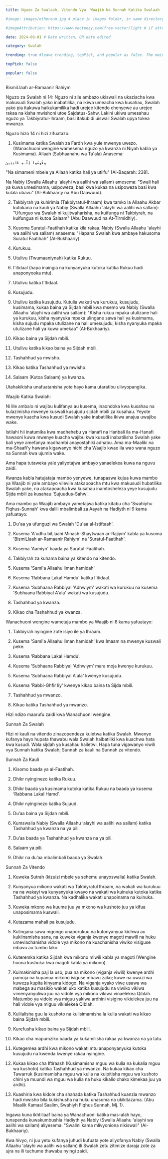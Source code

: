 ```yaml
---
title: Nguzo Za Swalaah, Vitendo Vya  Waajib Na Sunnah Katika Swalaah

#image: images/ethereum.jpg # place in images folder, in same directory

#imageAttribution: https://www.vecteezy.com/free-vector/light # if attribution needed, put link to source

date: 2024-08-01 # Date written, OR date edited

category: Swalah

trending: true #leave trending, topPick, and popular as false. The maintainers typically decide this :)

topPick: false

popular: false
---
```



BismiLlaah ar-Ramaanir Rahiym

 

Nguzo za Swalah ni 14: Nguzo ni zile ambazo ukiswali na ukaziacha kwa makusudi Swalah yako inabatilika, na ikiwa umeacha kwa kusahau, Swalah yako pia itakuwa haikukamilika hadi urejee kitendo chenyewe au urejee rakaa na kisha mwishoni utoe Sajdatus-Sahw. Lakini ukiwa umesahau nguzo ya Takbiyratul-Ihraam, basi itakubidi uiswali Swalah upya tokea mwanzo.

 

Nguzo hizo 14 ni hizi zifuatazo:

 

1. Kusimama katika Swalah za Fardh kwa yule mwenye uwezo. (Wanachuoni wengine wamesema nguzo ya kwanza ni Niyah kabla ya Kusimama). Allaah (Subhaanahu wa Ta'ala) Anasema:

 `وَقُومُوا لِلَّـهِ قَانِتِينَ `

"Na simameni mbele ya Allaah katika hali ya utiifu" [Al-Baqarah: 238].

 

Na Nabiy (Swalla Allaahu 'alayhi wa aalihi wa sallam) amesema: "Swali hali ya kuwa umesimama, usipoweza, basi kwa kukaa na usipoweza basi kwa kulala ubavu" (Al-Bukhaariy na Abu Daawuud).

 

2. Takbiyrah ya kuhirimia (Takbiyratul-Ihraam) kwa tamko la Allaahu Akbar kutokana na kauli ya Nabiy (Swalla Allaahu 'alayhi wa aalihi wa sallam): "Ufunguo wa Swalah ni kujitwaharisha, na kuifunga ni Takbiyrah, na kuifungua ni kutoa Salaam" (Abu Daawuud na At-Tirmidhiy).

 

3. Kusoma Suratul-Faatihah katika kila rakaa. Nabiy (Swalla Allaahu 'alayhi wa aalihi wa sallam) anasema: "Hapana Swalah kwa ambaye hakusoma Suratul Faatihah" (Al-Bukhaariy).

 

4. Kurukuu.

  

5. Utulivu (Twumaaniynah) katika Rukuu.

 

6. I'itidaal (hapa inaingia na kunyanyuka kutoka katika Rukuu hadi anaponyooka mtu).

 

7. Utulivu katika I'Itidaal.

 

8. Kusujudu.

 

9. Utulivu katika kusujudu. Kutulia wakati wa kurukuu, kusujudu, kusimama, kukaa baina ya Sijdah mbili kwa msemo wa Nabiy (Swalla Allaahu 'alayhi wa aalihi wa sallam): "Kisha rukuu mpaka utulizane hali ya kurukuu, kisha nyanyuka mpaka ulingane sawa hali ya kusimama, kisha sujudu mpaka utulizane na hali umesujudu, kisha nyanyuka mpaka utulizane hali ya kuwa umekaa" (Al-Bukhaariy).

 

10. Kikao baina ya Sijdah mbili.

 

11. Utulivu katika kikao baina ya Sijdah mbili.

 

12. Tashahhud ya mwisho.

 

13. Kikao katika Tashahhud ya mwisho.

 

14. Salaam (Kutoa Salaam) ya kwanza.

 

Utahakikisha unafuatanisha yote hayo kama utaratibu ulivyopangika.

 

Waajib Katika Swalah:

 

Ni lile ambalo ni wajibu kulifanya au kusema, inaondoka kwa kusahau na kulazimisha mwenye kuswali kusujudu sijdah mbili za kusahau. Yeyote mwenye kuacha kwa kusudi Swalah yake inabatilika ikiwa anajua uwajibu wake.

 

Istilahi hii inatumika kwa madhehebu ya Hanafi na Hanbali ila ma-Hanafi hawaoni kuwa mwenye kuacha wajibu kwa kusudi inabatilisha Swalah yake bali yeye amefanya madhambi anayostahiki adhabu. Ama ma-Maaliki na ma-Shaafi'y hawana kigawanyo hichi cha Waajib kwao ila wao wana nguzo na Sunnah kwa ujumla wake.

 

Ama hapa tutaweka yale yaliyotajwa ambayo yanaelekea kuwa na nguvu zaidi.

 

Kwanza kabla hatujataja mambo yenyewe, tunapaswa kujua kuwa mambo ya Waajib ni yale ambayo vilevile atakapoacha mtu kwa makusudi hubatilika Swalah yake, na atakapoacha kwa kusahau inamtosheleza yeye kusujudu Sijda mbili za kusahau 'Sujuudus-Sahw'.

 

Ama mambo ya Waajib ambayo yametajwa katika kitabu cha 'Swahiyhu Fiqhus-Sunnah' kwa dalili mbalimbali za Aayah na Hadiyth ni 9 kama yafuatayo:

 

1. Du'aa ya ufunguzi wa Swalah 'Du'aa al-Istiftaah'.

 

2. Kusema 'A'udhu biLlaahi Minash-Shaytwaan ar-Rajiym' kabla ya kusoma 'BismiLlaah ar-Ramaanir Rahiym' na 'Suratul-Faatihah'.

 

3. Kusema 'Aamiyn' baada ya Suratul-Faatihah.

 

3. Takbiyrah za kuhama baina ya kitendo na kitendo.

 

4. Kusema 'Sami'a Allaahu liman hamidah'

 

5. Kusema 'Rabbana Lakal Hamdu' katika I'itidaal.

 

6. Kusema 'Subhaana Rabbiyal 'Adhwiym' wakati wa kurukuu na kusema 'Subhaana Rabbiyal A'ala' wakati wa kusujudu.

 

7. Tashahhud ya kwanza.

 

8. Kikao cha Tashahhud ya kwanza.

 

Wanachuoni wengine wametaja mambo ya Waajib ni 8 kama yafuatayo:

 

1. Takbiyrah nyingine zote isiyo ile ya Ihraam.

 

2. Kusema 'Sami'a Allaahu liman hamidah' kwa Imaam na mwenye kuswali peke.

 

3. Kusema 'Rabbana Lakal Hamdu'.

 

4. Kusema 'Subhaana Rabbiyal 'Adhwiym’ mara moja kwenye kurukuu.

 

5. Kusema 'Subhaana Rabbiyal A'ala' kwenye kusujudu.

 

6. Kusema 'Rabbi-Ghfir liy' kwenye kikao baina ta Sijda mbili.

 

7. Tashahhud ya mwanzo.

  

8. Kikao katika Tashahhud ya mwanzo.

 

Hizi ndizo maarufu zaidi kwa Wanachuoni wengine.

 

Sunnah Za Swalah 

 

Hizi ni kauli na vitendo zinazopendeza kuletwa katika Swalah. Mwenye kufanya hayo hupata thawabu wala Swalah haibatiliki kwa kuachwa hata kwa kusudi. Wala sijdah ya kusahau hailetwi. Hapa tuna vigawanyo viwili vya Sunnah katika Swalah; Sunnah za kauli na Sunnah za vitendo.  

 

Sunnah Za Kauli

 

1. Kisomo baada ya al-Faatihah.

 

2. Dhikr nyinginezo katika Rukuu.

 

3. Dhikr baada ya kusimama kutoka katika Rukuu na baada ya kusema ‘Rabbana Lakal Hamd’.

 

4. Dhikr nyinginezo katika Sujuud.

  

5. Du’aa baina ya Sijdah mbili.

 

6. Kumswalia Nabiy (Swalla Allaahu ‘alayhi wa aalihi wa sallam) katika Tashahhud ya kwanza na ya pili.

 

7. Du’aa baada ya Tashahhud ya kwanza na ya pili.

 

8. Salaam ya pili.

 

9. Dhikr na du’aa mbalimbali baada ya Swalah.

 

Sunnah Za Vitendo

 

1. Kuweka Sutrah (kizuizi mbele ya sehemu unayoswalia) katika Swalah.

  

2. Kunyanyua mikono wakati wa Takbiyratul Ihraam, na wakati wa kurukuu na na wakayi wa kunyanyuka kwayo na wakati wa kuinuka kutoka katika Tashahhud ya kwanza. Na kadhalika wakati unapoinama na kuinuka.

 

3. Kuweka mkono wa kuume juu ya mkono wa kushoto juu ya kifua unaposimama kuswali.

 

4. Kutazama mahali pa kusujudu.

 

5. Kulingana sawa mgongo unaporukuu na kutonyanyua kichwa au kukiinamisha sana, na kuweka viganja kwenye magoti mawili na huku umeviachanisha vidole vya mikono na kuachanisha viwiko visiguse mbavu au tumbo lako.

 

6. Kuteremka katika Sijdah kwa mikono miwili kabla ya magoti (Wengine huona kushuka kwa magoti kabla ya mikono).

 

7. Kuimakinisha paji la uso, pua na mikono (viganja viwili) kwenye ardhi pamoja na kupanua mikono isiguse mbavu zako; kuwe na uwazi wa kuweza kupita kinyama kidogo. Na viganja vyako viwe usawa wa mabega au masikio wakati uko katika kusujudu na viwiko vikiwa vimenyanyuliwa juu na vidole vya mikono vikiwa vinaelekea Qiblah. Matumbo ya vidole vya miguu yakiwa ardhini visigino vikielekea juu na hali vidole vya miguu vikielekea Qiblah.

  

8. Kulilalisha guu la kushoto na kulisimamisha la kulia wakati wa kikao baina Sijdah mbili.

  

9. Kurefusha kikao baina ya Sijdah mbili.

 

10. Kikao cha mapumziko baada ya kukamilisha rakaa ya kwanza na ya tatu.

 

11. Kutegemea ardhi kwa mikono wakati mtu anaponyanyuka kutoka kusujudu na kwenda kwenye rakaa nyingine.

 

12. Kukaa kikao cha Iftiraash (Kusimamisha mguu wa kulia na kukalia mguu wa kushoto) katika Tashahhud ya mwanzo. Na kukaa kikao cha Tawarruk (kusimamisha mguu wa kulia na kuipitisha mguu wa kushoto chini ya muundi wa mguu wa kulia na huku kikalio chako kimekaa juu ya ardhi).

 

13. Kuashiria kwa kidole cha shahada katika Tashahhud kuanzia mwanzo hadi mwisho bila kukishusha na huku unasoma na ukikitazama. (Abu Maalik Kamaal Saalim, Swahiyh Fiqhus Sunnah, Mj. 1).

 

Ingawa kuna ikhtiliaaf baina ya Wanachuoni katika mas-alah hayo, tunapenda kuwakumbushia Hadiyth ya Nabiy (Swalla Allaahu 'alayhi wa aalihi wa sallam) aliyesema: "Swalini kama mlivyoniona nikiswali" (Al-Bukhaariy).

 

Kwa hivyo, ni juu yetu kufanya juhudi kufuata yote aliyofanya Nabiy (Swalla Allaahu 'alayhi wa aalihi wa sallam) ili Swalah zetu zitimize daraja zote za ujra na ili tuchume thawabu nyingi zaidi.  

 

